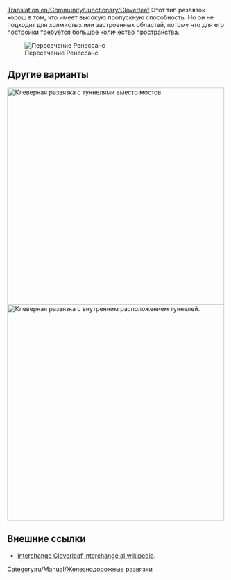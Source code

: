 [[Translation:en/Community/Junctionary/Cloverleaf]]
{{ru/Community/Junctionary/Меню развязки}}
Этот тип развязок хорош в том, что имеет высокую пропускную способность. Но он не подходит для холмистых или застроенных областей, потому что для его постройки требуется большое количество пространства.

[[File:en/Community/Junctionary/Cloverleaf.png|none|frame|Пересечение Ренессанс]]

{{ru/Community/Junctionary/Критерии развязки|Дешево|1|0|1|1|0|0|0|1|0|1|1|0|Сломанный состав парализует только одну колею и левый поворот.|
*Одновременно может пропускать 4 и более поездов.
*Занимает много места, когда построена без острых углов.
*Делайте петли и диагональные ветки больше, чем Ваши поезда. Тогда основная линия не будет заблокирована ожидающими составами.
*Используйте туннели, если мосты замедляют Ваши поезда.
*При необходимости улучшайте до [[ru/Community/Junctionary/Многоуровневая|многоуровневой развязки]].
*Минимальная площадь: 10 x 10 клеток.
*Чтобы в каждый поворот в левую сторону поместился состав длиной в 12 (6 клеток), use a length of 2 for each side of the cloverleaf and start the cloverleaf 3 spaces away from the center intersection .
*In general, the storage space of each cloverleaf is 7*n for a size n cloverleaf, where n is the length of each side in the leaf (start size n cloverleaf at 2*n-1 spaces away from the center intersection).
}}

==Другие варианты==
[[File:en/Community/Junctionary/Cloverleaf with tunnels.png|none|thumb|500px|Клеверная развязка с туннелями вместо мостов]]
[[File:en/Community/Junctionary/Cloverleaf inward corners.png|none|thumb|500px|Клеверная развязка с внутренним расположением туннелей.]]

==Внешние ссылки==
*[https://www.wikipedia.org/wiki/Cloverleaf interchange Cloverleaf interchange al wikipedia].

[[Category:ru/Manual/Железнодорожные развязки]]